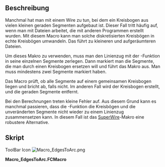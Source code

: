 <languages/>
{{Macro/de
|Name=Kanten zu Bogen
|Icon=Macro_EdgesToArc.png
|Description=Ersetzt die markierten Segmente durch einen Kreisbogen, falls möglich. Nützlich zum Wiederherstellen von diskretisierten Kreisbögen.
|Author=Jreinhardt
|Version=1.0
|Date=2014-01-02
|FCVersion=All
|Download=[https://wiki.freecad.org/images/6/65/Macro_EdgesToArc.png Werkzeugleisten-Symbol]
|SeeAlso=[[Macro_SuperWire/de|Makro SuperWire]]
}}

==Beschreibung==
Manchmal hat man mit einem Wire zu tun, bei dem ein Kreisbogen aus vielen kleinen geraden Segmenten aufgebaut ist. Dieser Fall tritt häufig auf, wenn man mit Dateien arbeitet, die mit anderen Programmen erstellt wurden. Mit diesem Macro kann man solche diskretisierten Kreisbögen in echte Kreisbögen umwandeln. Das führt zu kleineren und aufgeräumteren Dateien.

Um dieses Makro zu verwenden, muss man den Linienzug mit der {{KEY|[[Image:Draft_Downgrade.svg|16px]] [[Draft Downgrade/de|Herabstufen]]}}-Funktion in seine einzelnen Segmente zerlegen. Dann markiert man die Segmente, die man durch einen Kreisbogen ersetzen will und führt das Makro aus. Man muss mindestens zwei Segmente markiert haben.

Das Macro prüft, ob alle Segmente auf einem gemeinsamen Kreisbogen liegen und bricht ab, falls nicht. Im anderen Fall wird der Kreisbogen erstellt, und die geraden Segmente entfernt.

Bei den Berechnungen treten kleine Fehler auf. Aus diesem Grund kann es manchmal passieren, dass die {{KEY|[[Image:Draft_Upgrade.svg|16px]] [[Draft Upgrade/de|Hochstufen]]}}-Funktion die Kreisbögen und die unveränderten Segmente nicht wieder zu einem Linienzug zusammensetzen kann. In diesem Fall ist das [[Macro_SuperWire/de|SuperWire]]-Makro eine robustere Alternative.

<span id="Script"></span>
==Skript==

ToolBar Icon [[Image:Macro_EdgesToArc.png]]

'''Macro_EdgesToArc.FCMacro'''

{{MacroCode|code=

import Draft
import FreeCADGui, FreeCAD
from FreeCAD import Base, Console
from math import atan2, pi, fabs

#This macro replaces a number of edges approximating a circular arc by a proper circular arc.
#It might be necessary to use the superwire macro to recombine the edges back to a wire, because of small errors in the calculations.

sel = FreeCADGui.Selection.getSelection()
if len(sel) < 2:
    Console.PrintError("Too few edges are selected\n")
edges = [s.Shape for s in sel]

start_vertices = []
end_vertices = []
for edge in edges:
    start_vertices.append(edge.Vertexes[0].Point)
    end_vertices.append(edge.Vertexes[1].Point)
vertices = start_vertices + end_vertices

start,end,middle = None,None,None

#find start and end points
for edge in edges:
    is_start = True
    is_end = True
    for point in end_vertices:
        if edge.Vertexes[0].Point.distanceToPoint(point) < 1e-8:
            is_start = False

    for point in start_vertices:
        if edge.Vertexes[1].Point.distanceToPoint(point) < 1e-8:
            is_end = False
    if is_start:
        start = edge.Vertexes[0].Point
    if is_end:
        end = edge.Vertexes[1].Point

#find middle point, at least not too far away from the middle

for v in vertices:
    ratio = v.distanceToPoint(start)/v.distanceToPoint(end)
    if ratio > 0.5 and ratio < 2.:
        middle = v
        break

if middle is None:
    Console.PrintError("Could not find suitable middle point\n")

arc = Part.ArcOfCircle(start,middle,end)

#Check circularity
circular = True
for v in vertices:
    if fabs(v.distanceToPoint(arc.Center) - arc.Radius) > 1e-6:
        Console.PrintError("Edges do not approximate a circular arc\n")
        circular = False
        break

if circular:
        Part.show(arc.toShape())
        for shape in sel:
            FreeCAD.ActiveDocument.removeObject(shape.Name)
}}
{{clear}}